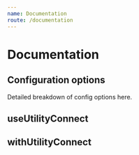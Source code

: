 ```yaml
---
name: Documentation
route: /documentation
---
```


# Documentation

## Configuration options

Detailed breakdown of config options here.

## useUtilityConnect

## withUtilityConnect
